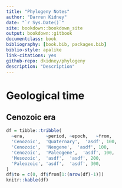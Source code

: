 ```yaml
--- 
title: "Phylogeny Notes"
author: "Darren Kidney"
date: "`r Sys.Date()`"
site: bookdown::bookdown_site
output: bookdown::gitbook
documentclass: book
bibliography: [book.bib, packages.bib]
biblio-style: apalike
link-citations: yes
github-repo: dkidney/phylogeny
description: "Description"
---
```


# Geological time

## Cenozoic era

```r
df = tibble::tribble(
  ~era,        ~period, ~epoch,   ~from,
  'Cenozoic',  'Quaternary',  'asdf', 100,
  'Cenozoic',  'Neogene',  'asdf', 100,
  'Cenozoic',  'Paleogene',  'asdf', 100,
  'Mesozoic',  'asdf',  'asdf', 200,
  'Paleozoic', 'asdf',  'asdf', 300,
)
df$to = c(0, df$from[1:(nrow(df)-1)])
knitr::kable(df)
```

